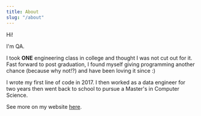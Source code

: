 ```yaml
---
title: About
slug: "/about"
---
```


Hi!

I'm QA.

I took **ONE** engineering class in college and thought I was not cut out for it. Fast forward to post graduation, I found myself giving programming another chance (because why not!?) and have been loving it since :)

I wrote my first line of code in 2017. I then worked as a data engineer for two years then went back to school to pursue a Master's in Computer Science.

See more on my website [here](https://qahoang.com).

